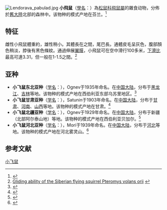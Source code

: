 {{speciesbox
| image = Pteromys_volans.jpg
| image_caption = 小飛鼠和它的巢穴
| status = LC
| status_system = IUCN3.1
| status_ref = <ref name=iucn>{{cite iucn|author=Shar, S.|author2=Lkhavgasuren, D.|author3=Henttonen, H.|author4=Maran, T.|author5=Hanski, I.|last-author-amp=yes|year=2008|url=https://www.iucnredlist.org/details/18702/0|title=''Pteromys volans''|access-date=2009-01-06|ref=harv}}</ref>
| genus = Pteromys
| species = volans
| authority = ([[Carl_Linnaeus|Linnaeus]], [[自然系統第十版|1758]])
| subdivision_ranks = 亞種
| subdivision =
*  ''P. v. volans''
*  ''P. v. athene''
*  ''P. v. buechneri''
*  ''P. v. orii''
| range_map = Pteromys volans range map.svg
| range_map_caption =
| synonyms = ''Sciurus volans'' {{small|Linnaeus, 1758}}
}}
[[File:Lendorava_pabulad.jpg|thumb]]
'''小飛鼠'''（[[學名|學名]]：{{lang|la|''Pteromys volans''}}）為[[松鼠科|松鼠科]][[飛鼠屬|飛鼠屬]]的雜食动物，分佈於[[舊大陸|舊大陸]]北部的森林中。该物种的模式产地在芬兰。<ref name='id853'>{{cite web| url =http://www.bioinfo.cn/db05/BjdwSpecies.php?action=view&id=853| title =小飛鼠| work =《中國動物物種編目數據庫》| publisher =中國科學院微生物研究所| author =中國科學院動物研究所| accessdate =2009-03-27| deadurl =yes| archiveurl =https://web.archive.org/web/20160305035324/http://www.bioinfo.cn/db05/BjdwSpecies.php?action=view&id=853| archivedate =2016-03-05}}</ref>

==特征==
雌性小飛鼠體重約{{cvt|150|g}}，雄性稍小。其體長在{{cvt|13|-|20|cm}}之間，尾巴長{{cvt|9|-|14|cm}}。通體皮毛呈灰色，腹部顏色稍淡，脖後有黑色條紋。通過伸展[[翼膜|翼膜]]，小飛鼠可在空中滑行100多米，[[下滑比|下滑比]]最高可達3.31，但一般在1-1.5之間。<ref>[https://www.jstage.jst.go.jp/article/mammalstudy/32/4/32_4_151/_article/-char/en Gliding ability of the Siberian flying squirrel Pteromys volans orii] {{Wayback|url=https://www.jstage.jst.go.jp/article/mammalstudy/32/4/32_4_151/_article/-char/en |date=20200628085156 }} {{free access}}</ref>

== 亚种 ==
* '''小飞鼠东北亚种'''（[[学名|学名]]：{{lang|la|''Pteromys volans arsenjevi''}}），Ognev于1935年命名。在[[中国大陆|中国大陆]]，分布于[[黑龙江|黑龙江]]、[[吉林|吉林]]等地。该物种的模式产地在西伯利亚东部乌苏里地区。<ref name='id854'>{{cite web| url =http://www.bioinfo.cn/db05/BjdwSpecies.php?action=view&id=854| title =小飞鼠东北亚种| work =《中国动物物种编目数据库》| publisher =中国科学院微生物研究所| author =中国科学院动物研究所| accessdate =2009-03-27| deadurl =yes| archiveurl =https://web.archive.org/web/20160305015242/http://www.bioinfo.cn/db05/BjdwSpecies.php?action=view&id=854| archivedate =2016-03-05}}</ref>
* '''小飞鼠甘肃亚种'''（[[学名|学名]]：{{lang|la|''Pteromys volans buechneri''}}），Satunin于1903年命名。在[[中国大陆|中国大陆]]，分布于[[甘肃|甘肃]]、[[河南|河南]]、[[山西|山西]]等地。该物种的模式产地在甘肃。<ref name='id855'>{{cite web| url =http://www.bioinfo.cn/db05/BjdwSpecies.php?action=view&id=855| title =小飞鼠甘肃亚种| work =《中国动物物种编目数据库》| publisher =中国科学院微生物研究所| author =中国科学院动物研究所| accessdate =2009-03-27| deadurl =yes| archiveurl =https://web.archive.org/web/20160305061123/http://www.bioinfo.cn/db05/BjdwSpecies.php?action=view&id=855| archivedate =2016-03-05}}</ref>
* '''小飞鼠北疆亚种'''（[[学名|学名]]：{{lang|la|''Pteromys volans turovi''}}），Ognev于1929年命名。在[[中国大陆|中国大陆]]，分布于新疆（北部阿尔泰山地）等地。该物种的模式产地在西伯利亚贝加尔。<ref name='id856'>{{cite web| url =http://www.bioinfo.cn/db05/BjdwSpecies.php?action=view&id=856| title =小飞鼠北疆亚种| work =《中国动物物种编目数据库》| publisher =中国科学院微生物研究所| author =中国科学院动物研究所| accessdate =2009-03-27| deadurl =yes| archiveurl =https://web.archive.org/web/20160305032111/http://www.bioinfo.cn/db05/BjdwSpecies.php?action=view&id=856| archivedate =2016-03-05}}</ref>
* '''小飞鼠河北亚种'''（[[学名|学名]]：{{lang|la|''Pteromys volans wulungshanensis''}}），Mori于1939年命名。在[[中国大陆|中国大陆]]，分布于[[河北|河北]]等地。该物种的模式产地在河北雾灵山。<ref name='id857'>{{cite web| url =http://www.bioinfo.cn/db05/BjdwSpecies.php?action=view&id=857| title =小飞鼠河北亚种| work =《中国动物物种编目数据库》| publisher =中国科学院微生物研究所| author =中国科学院动物研究所| accessdate =2009-03-27| deadurl =yes| archiveurl =https://web.archive.org/web/20160305055623/http://www.bioinfo.cn/db05/BjdwSpecies.php?action=view&id=857| archivedate =2016-03-05}}</ref>

== 参考文献 ==
{{reflist}}
{{Taxonbar|from=Q243339}}

[[Category:歐亞飛鼠屬|小飞鼠]]